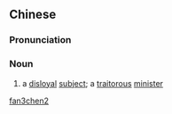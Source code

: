==Chinese==
{{zh-forms}}

===Pronunciation===
{{zh-pron
|m=fǎnchén
|cat=n
}}

===Noun===
{{zh-noun}}

# {{lb|zh|archaic}} a [[disloyal]] [[subject]]; a [[traitorous]] [[minister]]

[[Category:Mandarin archaic terms|fan3chen2]]